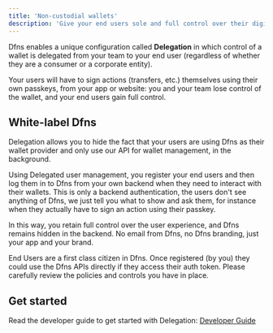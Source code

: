 ```yaml
---
title: 'Non-custodial wallets'
description: 'Give your end users sole and full control over their digital assets'
---
```


Dfns enables a unique configuration called **Delegation** in which control of a wallet is delegated from your team to your end user (regardless of whether they are a consumer or a corporate entity). 

Your users will have to sign actions (transfers, etc.) themselves using their own passkeys, from your app or website: you and your team lose control of the wallet, and your end users gain full control.

## White-label Dfns

Delegation allows you to hide the fact that your users are using Dfns as their wallet provider and only use our API for wallet management, in the background. 

Using Delegated user management, you register your end users and then log them in to Dfns from your own backend when they need to interact with their wallets. This is only a backend authentication, the users don't see anything of Dfns, we just tell you what to show and ask them, for instance when they actually have to sign an action using their passkey.

In this way, you retain full control over the user experience, and Dfns remains hidden in the backend.  No email from Dfns, no Dfns branding, just your app and your brand.

<Info>
End Users are a first class citizen in Dfns. Once registered (by you) they could use the Dfns APIs directly if they access their auth token. Please carefully review the policies and controls you have in place.
</Info>

## Get started

Read the developer guide to get started with Delegation: [Developer Guide](/developers/guides/wallet-delegation)
